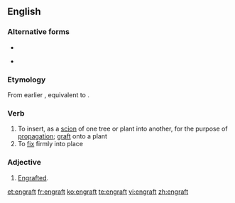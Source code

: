 ==English==

===Alternative forms===
* {{l|en|ingraft}}
* {{l|en|engraff}} {{qualifier|obsolete}}

===Etymology===
From earlier {{term|ingraft}}, equivalent to {{prefix|en|gloss1=in|graft}}.

===Verb===
{{en-verb}}

# To insert, as a [[scion]] of one tree or plant into another, for the purpose of [[propagation]]; [[graft]] onto a plant
# To [[fix]] firmly into place

===Adjective===
{{en-adj}}

# {{rare}} [[engrafted|Engrafted]].

[[et:engraft]]
[[fr:engraft]]
[[ko:engraft]]
[[te:engraft]]
[[vi:engraft]]
[[zh:engraft]]